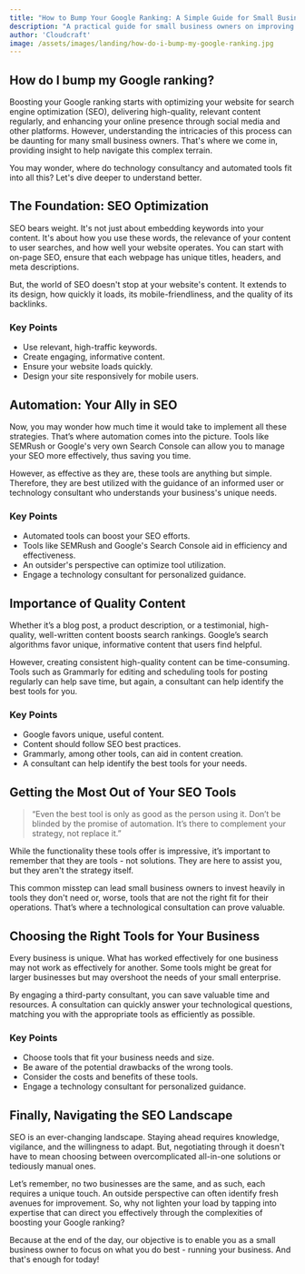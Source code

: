 ```yaml
---
title: "How to Bump Your Google Ranking: A Simple Guide for Small Businesses"
description: "A practical guide for small business owners on improving Google rankings through SEO practices and technology consulting."
author: 'Cloudcraft'
image: /assets/images/landing/how-do-i-bump-my-google-ranking.jpg
---
```


## How do I bump my Google ranking?

Boosting your Google ranking starts with optimizing your website for search engine optimization (SEO), delivering high-quality, relevant content regularly, and enhancing your online presence through social media and other platforms. However, understanding the intricacies of this process can be daunting for many small business owners. That's where we come in, providing insight to help navigate this complex terrain. 

You may wonder, where do technology consultancy and automated tools fit into all this? Let's dive deeper to understand better.

<ServicesBlurb />

## The Foundation: SEO Optimization

SEO bears weight. It's not just about embedding keywords into your content. It's about how you use these words, the relevance of your content to user searches, and how well your website operates. You can start with on-page SEO, ensure that each webpage has unique titles, headers, and meta descriptions. 

But, the world of SEO doesn't stop at your website's content. It extends to its design, how quickly it loads, its mobile-friendliness, and the quality of its backlinks. 

### Key Points

 * Use relevant, high-traffic keywords.
 * Create engaging, informative content.
 * Ensure your website loads quickly.
 * Design your site responsively for mobile users.

## Automation: Your Ally in SEO

Now, you may wonder how much time it would take to implement all these strategies. That’s where automation comes into the picture. Tools like SEMRush or Google's very own Search Console can allow you to manage your SEO more effectively, thus saving you time.

However, as effective as they are, these tools are anything but simple. Therefore, they are best utilized with the guidance of an informed user or technology consultant who understands your business's unique needs.

### Key Points

 * Automated tools can boost your SEO efforts.
 * Tools like SEMRush and Google's Search Console aid in efficiency and effectiveness.
 * An outsider's perspective can optimize tool utilization.
 * Engage a technology consultant for personalized guidance.

## Importance of Quality Content

Whether it’s a blog post, a product description, or a testimonial, high-quality, well-written content boosts search rankings. Google’s search algorithms favor unique, informative content that users find helpful. 

However, creating consistent high-quality content can be time-consuming. Tools such as Grammarly for editing and scheduling tools for posting regularly can help save time, but again, a consultant can help identify the best tools for you.

### Key Points

 * Google favors unique, useful content.
 * Content should follow SEO best practices.
 * Grammarly, among other tools, can aid in content creation.
 * A consultant can help identify the best tools for your needs.

<GetStartedBlurb />

## Getting the Most Out of Your SEO Tools

<blockquote tip>
“Even the best tool is only as good as the person using it. Don’t be blinded by the promise of automation. It’s there to complement your strategy, not replace it.” 
</blockquote>

While the functionality these tools offer is impressive, it’s important to remember that they are tools - not solutions. They are here to assist you, but they aren't the strategy itself.

This common misstep can lead small business owners to invest heavily in tools they don't need or, worse, tools that are not the right fit for their operations. That’s where a technological consultation can prove valuable.

## Choosing the Right Tools for Your Business

Every business is unique. What has worked effectively for one business may not work as effectively for another. Some tools might be great for larger businesses but may overshoot the needs of your small enterprise.

By engaging a third-party consultant, you can save valuable time and resources. A consultation can quickly answer your technological questions, matching you with the appropriate tools as efficiently as possible.

### Key Points

 * Choose tools that fit your business needs and size.
 * Be aware of the potential drawbacks of the wrong tools.
 * Consider the costs and benefits of these tools.
 * Engage a technology consultant for personalized guidance.

## Finally, Navigating the SEO Landscape 

SEO is an ever-changing landscape. Staying ahead requires knowledge, vigilance, and the willingness to adapt. But, negotiating through it doesn't have to mean choosing between overcomplicated all-in-one solutions or tediously manual ones.

Let’s remember, no two businesses are the same, and as such, each requires a unique touch. An outside perspective can often identify fresh avenues for improvement. So, why not lighten your load by tapping into expertise that can direct you effectively through the complexities of boosting your Google ranking? 

Because at the end of the day, our objective is to enable you as a small business owner to focus on what you do best - running your business. And that's enough for today!
